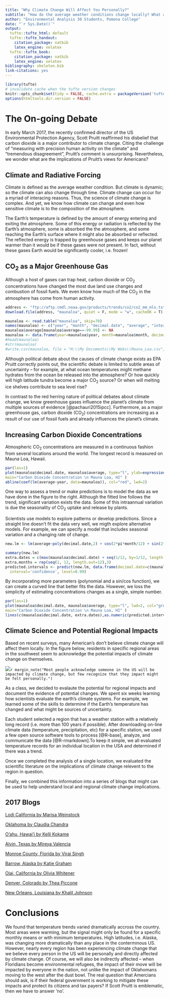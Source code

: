```yaml
---
title: "Why Climate Change Will Affect You Personally?"
subtitle: "How do the average weather conditions change locally? What are the implications of climate change?"
author: "Environmental Analysis 30 Students, Pomona College"
date: "`r Sys.Date()`"
output:
  tufte::tufte_html: default
  tufte::tufte_handout:
    citation_package: natbib
    latex_engine: xelatex
  tufte::tufte_book:
    citation_package: natbib
    latex_engine: xelatex
bibliography: skeleton.bib
link-citations: yes
---
```


```r
library(tufte)
# invalidate cache when the tufte version changes
knitr::opts_chunk$set(tidy = FALSE, cache.extra = packageVersion('tufte'))
options(htmltools.dir.version = FALSE)
```
# The On-going Debate

In early March 2017, the recently confirmed director of the US Environmental Protection Agency, Scott Pruitt reaffirmed his disbelief that carbon dioxide is a major contributor to climate change. Citing the challenge of "measuring with precision human activity on the climate" and "tremendous disagreement", Pruitt's comment is unsurprising. Nevertheless, we wonder what are the implications of Pruitt's views for Americans?

## Climate and Radiative Forcing

Climate is defined as the average weather condition. But climate is dynamic; so the climate can also change through time. Climate change can occur for a myriad of interacing reasons. Thus, the science of climate change is complex. And yet, we know how climate can change and even how sensitive climate is to the composition of the atmosphere.

The Earth's temperature is defined by the amount of energy entering and exiting the atmosphere. Some of this energy or radiation is reflected by the Earth's atmosphere, some is absorbed the the atmosphere, and some reaching the Earth's surface where it might also be absorbed or reflected. The reflected energy is trapped by greenhouse gases and keeps our planet warmer than it would be if these gases were not present. In fact, without these gases Earth would be significantly cooler, i.e. frozen! 

## CO~2~ as a Major Greenhouse Gas

Although a host of gases can trap heat, carbon dioxide or CO~2~ concentrations have changed the most due land use changes and combustion of fossil fuels. We even know how much of the CO~2~ in the atmosphere has come from human activity.
```r
address <- "ftp://aftp.cmdl.noaa.gov/products/trends/co2/co2_mm_mlo.txt"
download.file(address, "maunaloa", quiet = F, mode = "w", cacheOK = T)

maunaloa <- read.table("maunaloa", skip=70)
names(maunaloa) <- c("year", "month", "decimal.date", "average", "interpolated", "trend", "days")
maunaloa$average[maunaloa$average==-99.99] <- NA
maunaloa <- data.frame(year=maunaloa$year, month=maunaloa$month, decimal.date=maunaloa$decimal.date, average=maunaloa$average)
#head(maunaloa)
#str(maunaloa)
#write.csv(maunaloa, file = "H:\\My Documents\\My Webs\\Mauna_Loa.csv", eol = "\n", row.names = F)
```

Although political debate about the causes of climate change exists as EPA Pruitt correctly points out, the scientific debate is limited to subtle areas of uncertainty -- for example, at what ocean temperatures might methane hydrates from the ocean be released into the atmosphere? Or how quickly will high latitude tundra become a major CO~2~ source? Or when will melting ice shelves contribute to sea level rise?

In contrast to the red herring nature of political debates about climate change, we know greenhouse gases influence the planet's climate from multiple sources of evidence [@pachauri2015ipcc]. Furthermore, as a major greenhouse gas, carbon dioxide (CO<sub>2</sub>) concentrations are increasing as a result of our use of fossil fuels and already influences the planet's climate.


## Increasing Carbon Dioxide Concentrations

Atmospheric CO<sub>2</sub> concentrations are measured in a continuous fashion from several locations around the world. The longest record is measured on Mauna Loa, Hawaii. 

```r
par(las=1)
plot(maunaloa$decimal.date, maunaloa$average, type="l", ylab=expression(CO[2]*~ "(ppm)"), xlab="Year", 
main="Carbon Dioxide Concentration \n Mauna Loa, HI" )
abline(coef(lm(average~year, data=maunaloa)), col="red", lwd=2)
```

One way to assess a trend or make predictions is to model the data as we have done in the figure to the right. Although the fitted line follows the trend, significant variation exists the data. Some of this intraannual variation is due the seasonality of CO<sub>2</sub> uptake and release by plants. 

Scientists use models to explore patterns or develop predictions. Since a straight line doesn't fit the data very well, we migth explore alternative models. For example, we can specify a model that includes seasonal variation and a changing rate of change. 

```r
new.lm <- lm(average~poly(decimal.date,2) + cos(2*pi*month/12) + sin(2*pi*month/12), data=maunaloa, na.action = na.exclude)

summary(new.lm)
extra.dates = c(max(maunaloa$decimal.date) + seq(1/12, by=1/12, length.out=20))
extra.months = rep(seq(1, 12, length.out=12),3) 
predicted.intervals <- predict(new.lm, data.frame(decimal.date=c(maunaloa$decimal.date, extra.dates), month=c(maunaloa$month, extra.months[2:21])), 
  interval='confidence', level=0.99)

```  

By incorporating more parameters (polynomial and a sin/cos function), we can create a curved line that better fits the data. However, we loss the simplicity of estimating concentrations changes as a single, simple number.

```r
par(las=1)
plot(maunaloa$decimal.date, maunaloa$average, type="l", lwd=2, col="grey40", ylab=expression(CO[2]*~ "(ppm)"), xlab="Year", 
main="Carbon Dioxide Concentration \n Mauna Loa, HI" )
lines(c(maunaloa$decimal.date, extra.dates),as.numeric(predicted.intervals[,1]),col='blueviolet',lwd=1)
```

## Climate Science and Potential Regional Impacts

Based on recent surveys, many American's don't believe climate change will affect them locally. In the figure below, residents in specific regional areas in the southwest seem to acknowledge the potential impacts of climate change on themselves.

![](../graphics/LocalImpactClimateSurvey.jpg)`r margin_note("Most people acknowledge someone in the US will be impacted by climate change, but few recognize that they impact might be felt personally.")`

As a class, we decided to evalaute the potential for regional impacts and document the evidence of potential changes. We spent six weeks learning how scientists evaluate the earth's climate systems. For example, we learned some of the skills to determine if the Earth's temperature has changed and what might be sources of uncertainty. 

Each student selected a region that has a weather station with a relatively long record (i.e. more than 100 years if possible). After downloading on-line climate data (temperature, precipitation, etc) for a specific station, we used a few open source software tools to process [@R-base], analyze, and communicate the data [@R-rmarkdown].To keep it simple, we all evaluated temperature records for an individual location in the USA and determined if there was a trend.

Once we completed the analysis of a single location, we evaluated the scientific literature on the implications of climate change relevent to the region in question. 

Finally, we combined this information into a series of blogs that might can be used to help understand local and regional climate change implications. 

## 2017 Blogs

[Lodi California by Marisa Weinstock](Weinstock_Blog.html)

[Oklahoma by Claudia Chandra](Claudia_s_Blog_Post.html)

[O'ahu, Hawai'i by Kelli Kokame](Kokame_Blog.html)

[Alvin, Texas by Mireya Valencia](Valencia_Blog1.html)

[Monroe County, Florida by Viraj Singh](Singh_Blog.html)

[Barrow, Alaska by Katie Graham](Graham_Blog.html)

[Ojai, California by Olivia Whitener](Whitener_Blog.html)

[Denver, Colorado by Thea Piccone](Piccone_Blog.html)

[New Orleans, Louisiana by Khalil Johnson](Johnson_Blog.html)

# Conclusions

We found that temperature trends varied dramatically accross the country. Most areas were warming, but the signal might only be found for a specific monthly means or with minimum temperatures. High latitudes, i.e. Alaska, was changing more dramatically than any place in the conterminous US. However, nearly every region has been experiencing climate change that we believe every person in the US will be personally and directly affected by climate change. Of course, we will also be indirectly affected -- when Floridians become environmental refugees, the impact of their move will be impacted by everyone in the nation, not unlike the impact of Oklahomans moving to the west after the dust bowl. The real question that Amercians should ask, is if their federal government is working to mitigate these impacts and protect its citizens and tax payers? If Scott Pruitt is emblematic, then we have to answer 'no'. 